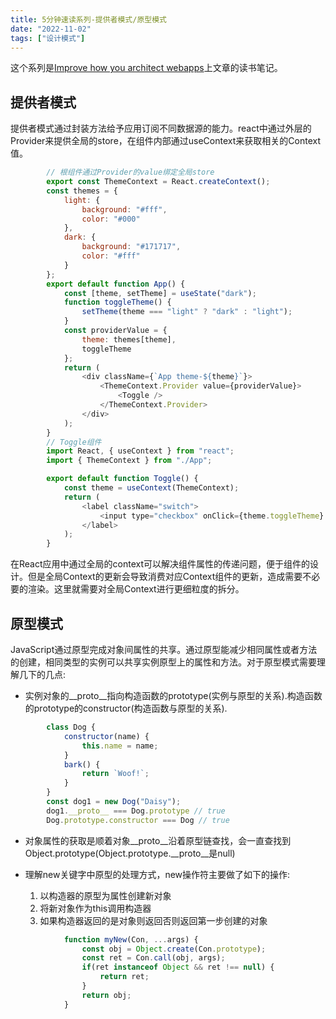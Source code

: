 ```yaml
---
title: 5分钟速读系列-提供者模式/原型模式
date: "2022-11-02"  
tags: ["设计模式"]
---
```


这个系列是[Improve how you architect webapps](https://www.patterns.dev/)上文章的读书笔记。

## 提供者模式
提供者模式通过封装方法给予应用订阅不同数据源的能力。react中通过外层的Provider来提供全局的store，在组件内部通过useContext来获取相关的Context值。
```javascript
        // 根组件通过Provider的value绑定全局store
        export const ThemeContext = React.createContext();
        const themes = {
            light: {
                background: "#fff",
                color: "#000"
            },
            dark: {
                background: "#171717",
                color: "#fff"
            }
        };
        export default function App() {
            const [theme, setTheme] = useState("dark");
            function toggleTheme() {
                setTheme(theme === "light" ? "dark" : "light");
            }
            const providerValue = {
                theme: themes[theme],
                toggleTheme
            };
            return (
                <div className={`App theme-${theme}`}>
                    <ThemeContext.Provider value={providerValue}>
                        <Toggle />
                    </ThemeContext.Provider>
                </div>
            );
        }
        // Toggle组件
        import React, { useContext } from "react";
        import { ThemeContext } from "./App";

        export default function Toggle() {
            const theme = useContext(ThemeContext);
            return (
                <label className="switch">
                    <input type="checkbox" onClick={theme.toggleTheme} />
                </label>
            );
        }
```
在React应用中通过全局的context可以解决组件属性的传递问题，便于组件的设计。但是全局Context的更新会导致消费对应Context组件的更新，造成需要不必要的渲染。这里就需要对全局Context进行更细粒度的拆分。

## 原型模式  
JavaScript通过原型完成对象间属性的共享。通过原型能减少相同属性或者方法的创建，相同类型的实例可以共享实例原型上的属性和方法。对于原型模式需要理解几下的几点:
* 实例对象的__proto__指向构造函数的prototype(实例与原型的关系).构造函数的prototype的constructor(构造函数与原型的关系).

```javascript
        class Dog {
            constructor(name) {
                this.name = name;
            }
            bark() {
                return `Woof!`;
            }
        }
        const dog1 = new Dog("Daisy");
        dog1.__proto__ === Dog.prototype // true
        Dog.prototype.constructor === Dog // true
```
* 对象属性的获取是顺着对象__proto__沿着原型链查找，会一直查找到Object.prototype(Object.prototype.__proto__是null)

* 理解new关键字中原型的处理方式，new操作符主要做了如下的操作:
    1. 以构造器的原型为属性创建新对象
    2. 将新对象作为this调用构造器
    3. 如果构造器返回的是对象则返回否则返回第一步创建的对象

```javascript
            function myNew(Con, ...args) {
                const obj = Object.create(Con.prototype);
                const ret = Con.call(obj, args);
                if(ret instanceof Object && ret !== null) {
                    return ret;
                }
                return obj;
            }
```